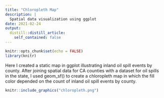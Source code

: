 ```yaml
---
title: "Chloropleth Map"
description: |
  Spatial data visualization using ggplot
date: 2021-02-24
output:
  distill::distill_article:
    self_contained: false
---
```



```r
knitr::opts_chunk$set(echo = FALSE)
library(knitr)
```

Here I created a static map in ggplot illustrating inland oil spill events by county. After joining spatial data for CA counties with a dataset for oil spills in the state, I used geom_sf() to create a chloropleth map in which the fill color depended on the count of inland oil spill events by county.

```r
knitr::include_graphics("chloropleth.png")
```
